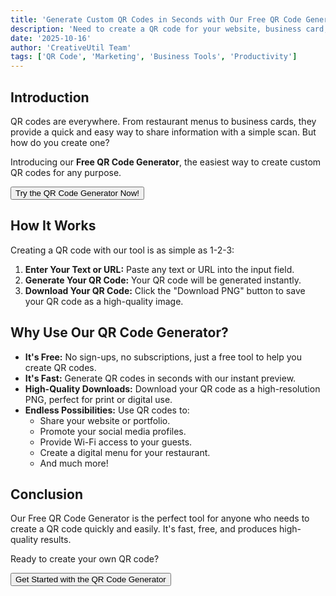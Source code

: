 ```yaml
---
title: 'Generate Custom QR Codes in Seconds with Our Free QR Code Generator'
description: 'Need to create a QR code for your website, business card, or event? Our free QR Code Generator makes it easy to create custom QR codes from any text or URL. Download your QR code as a high-quality PNG in seconds.'
date: '2025-10-16'
author: 'CreativeUtil Team'
tags: ['QR Code', 'Marketing', 'Business Tools', 'Productivity']
---
```



## Introduction

QR codes are everywhere. From restaurant menus to business cards, they provide a quick and easy way to share information with a simple scan. But how do you create one?

Introducing our **Free QR Code Generator**, the easiest way to create custom QR codes for any purpose.

<div className="flex justify-center my-8">
  <Button asChild size="lg">
    <Link to="/tools/qr-generator">Try the QR Code Generator Now!</Link>
  </Button>
</div>

## How It Works

Creating a QR code with our tool is as simple as 1-2-3:

1.  **Enter Your Text or URL:** Paste any text or URL into the input field.
2.  **Generate Your QR Code:** Your QR code will be generated instantly.
3.  **Download Your QR Code:** Click the "Download PNG" button to save your QR code as a high-quality image.

## Why Use Our QR Code Generator?

*   **It's Free:** No sign-ups, no subscriptions, just a free tool to help you create QR codes.
*   **It's Fast:** Generate QR codes in seconds with our instant preview.
*   **High-Quality Downloads:** Download your QR code as a high-resolution PNG, perfect for print or digital use.
*   **Endless Possibilities:** Use QR codes to:
    *   Share your website or portfolio.
    *   Promote your social media profiles.
    *   Provide Wi-Fi access to your guests.
    *   Create a digital menu for your restaurant.
    *   And much more!

## Conclusion

Our Free QR Code Generator is the perfect tool for anyone who needs to create a QR code quickly and easily. It's fast, free, and produces high-quality results.

Ready to create your own QR code?

<div className="flex justify-center my-8">
  <Button asChild size="lg">
    <Link to="/tools/qr-generator">Get Started with the QR Code Generator</Link>
  </Button>
</div>
